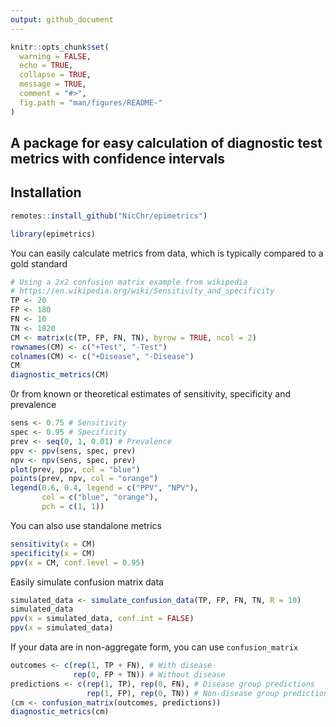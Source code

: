 ```yaml
---
output: github_document
---
```


```r
knitr::opts_chunk$set(
  warning = FALSE,
  echo = TRUE,
  collapse = TRUE,
  message = TRUE,
  comment = "#>",
  fig.path = "man/figures/README-"
)
```

## A package for easy calculation of diagnostic test metrics with confidence intervals

## Installation

```r
remotes::install_github("NicChr/epimetrics")
```

```r
library(epimetrics)
```

You can easily calculate metrics from data, which is typically
compared to a gold standard

```r
# Using a 2x2 confusion matrix example from wikipedia 
# https://en.wikipedia.org/wiki/Sensitivity_and_specificity
TP <- 20
FP <- 180
FN <- 10
TN <- 1820
CM <- matrix(c(TP, FP, FN, TN), byrow = TRUE, ncol = 2)
rownames(CM) <- c("+Test", "-Test")
colnames(CM) <- c("+Disease", "-Disease")
CM
diagnostic_metrics(CM)
```

0r from known or theoretical estimates of sensitivity, specificity 
and prevalence

```r
sens <- 0.75 # Sensitivity
spec <- 0.95 # Specificity
prev <- seq(0, 1, 0.01) # Prevalence
ppv <- ppv(sens, spec, prev)
npv <- npv(sens, spec, prev)
plot(prev, ppv, col = "blue")
points(prev, npv, col = "orange")
legend(0.6, 0.4, legend = c("PPV", "NPV"),
       col = c("blue", "orange"),
       pch = c(1, 1))
```

You can also use standalone metrics

```r
sensitivity(x = CM)
specificity(x = CM)
ppv(x = CM, conf.level = 0.95)
```

Easily simulate confusion matrix data

```r
simulated_data <- simulate_confusion_data(TP, FP, FN, TN, R = 10)
simulated_data
ppv(x = simulated_data, conf.int = FALSE)
ppv(x = simulated_data)
```

If your data are in non-aggregate form, you can use `confusion_matrix`

```r
outcomes <- c(rep(1, TP + FN), # With disease
              rep(0, FP + TN)) # Without disease
predictions <- c(rep(1, TP), rep(0, FN), # Disease group predictions
                 rep(1, FP), rep(0, TN)) # Non-disease group predictions
(cm <- confusion_matrix(outcomes, predictions))
diagnostic_metrics(cm)
```



